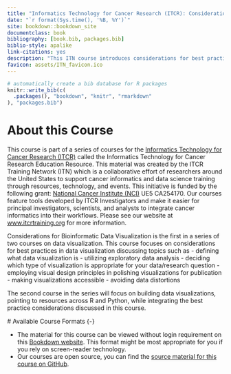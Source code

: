 ```yaml
---
title: "Informatics Technology for Cancer Research (ITCR): Considerations for Bioinformatic Data Visualization "
date: "`r format(Sys.time(), '%B, %Y')`"
site: bookdown::bookdown_site
documentclass: book
bibliography: [book.bib, packages.bib]
biblio-style: apalike
link-citations: yes
description: "This ITN course introduces considerations for best practices in data visualization focusing on and discussing topics such as defining what data visualization is, utilizing exploratory data analysis, employing visual design principles, and making visualizations accessible."
favicon: assets/ITN_favicon.ico
---
```



```r
# automatically create a bib database for R packages
knitr::write_bib(c(
  .packages(), "bookdown", "knitr", "rmarkdown"
), "packages.bib")
```

# About this Course {-}

This course is part of a series of courses for the [Informatics Technology for Cancer Research (ITCR)](https://www.cancer.gov/about-nci/organization/cssi/research/itcr) called the Informatics Technology for Cancer Research Education Resource. This material was created by the ITCR Training Network (ITN)  which is a collaborative effort of researchers around the United States to support cancer informatics and data science training through resources, technology, and events. This initiative is funded by the following grant:  [National Cancer Institute (NCI)](https://www.cancer.gov/)  UE5 CA254170. Our courses feature tools developed by ITCR Investigators and make it easier for principal investigators, scientists, and analysts to integrate cancer informatics into their workflows. Please see our website at [www.itcrtraining.org](www.itcrtraining.org) for more information.

Considerations for Bioinformatic Data Visualization is the first in a series of two courses on data visualization. This course focuses on considerations for best practices in data visualization discussing topics such as
 - defining what data visualization is
 - utilizing exploratory data analysis
 - deciding which type of visualization is appropriate for your data/research question
 - employing visual design principles in polishing visualizations for publication
 - making visualizations accessible
 - avoiding data distortions

 The second course in the series will focus on building data visualizations, pointing to resources across R and Python, while integrating the best practice considerations discussed in this course.

 # Available Course Formats {-}

 - The material for this course can be viewed without login requirement on this [Bookdown website](https://hutchdatascience.org/DataViz_Considerations/). This format might be most appropriate for you if you rely on screen-reader technology.
 - Our courses are open source, you can find the [source material for this course on GitHub](https://github.com/fhdsl/DataViz_Considerations/).   
